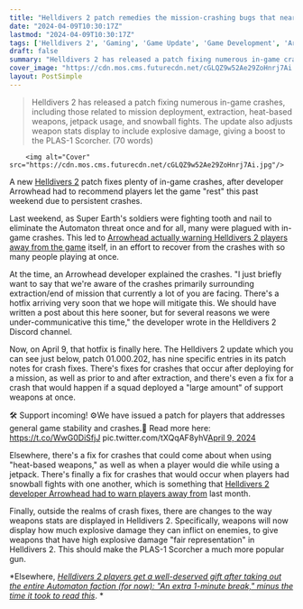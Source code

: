 ```yaml
---
title: "Helldivers 2 patch remedies the mission-crashing bugs that nearly derailed the Automaton war effort's finale, just in time for the next Major Order"
date: "2024-04-09T10:30:17Z"
lastmod: "2024-04-09T10:30:17Z"
tags: ['Helldivers 2', 'Gaming', 'Game Update', 'Game Development', 'Arrowhead Game Studios', 'PC Gaming']
draft: false
summary: "Helldivers 2 has released a patch fixing numerous in-game crashes, including those related to mission deployment, extraction, heat-based weapons, jetpack usage, and snowball fights. The update also adjusts weapon stats display to include explosive damage, giving a boost to the PLAS-1 Scorcher. (70 words)"
cover_image: "https://cdn.mos.cms.futurecdn.net/cGLQZ9w52Ae29ZoHnrj7Ai.jpg" 
layout: PostSimple
---
```

> Helldivers 2 has released a patch fixing numerous in-game crashes, including those related to mission deployment, extraction, heat-based weapons, jetpack usage, and snowball fights. The update also adjusts weapon stats display to include explosive damage, giving a boost to the PLAS-1 Scorcher. (70 words)


        <img alt="Cover" src="https://cdn.mos.cms.futurecdn.net/cGLQZ9w52Ae29ZoHnrj7Ai.jpg"/>
        
A new [Helldivers 2](https://www.gamesradar.com/helldivers-2-guide/) patch fixes plenty of in-game crashes, after developer Arrowhead had to recommend players let the game "rest" this past weekend due to persistent crashes.

Last weekend, as Super Earth's soldiers were fighting tooth and nail to eliminate the Automaton threat once and for all, many were plagued with in-game crashes. This led to [Arrowhead actually warning Helldivers 2 players away from the game](https://www.gamesradar.com/helldivers-2-dev-recommends-letting-the-game-rest-to-fix-frequent-crashes-as-over-230000-divers-fight-to-squash-the-automatons-this-weekend/) itself, in an effort to recover from the crashes with so many people playing at once. 

At the time, an Arrowhead developer explained the crashes. "I just briefly want to say that we're aware of the crashes primarily surrounding extraction/end of mission that currently a lot of you are facing. There's a hotfix arriving very soon that we hope will mitigate this. We should have written a post about this here sooner, but for several reasons we were under-communicative this time," the developer wrote in the Helldivers 2 Discord channel.

Now, on April 9, that hotfix is finally here. The Helldivers 2 update which you can see just below, patch 01.000.202, has nine specific entries in its patch notes for crash fixes. There's fixes for crashes that occur after deploying for a mission, as well as prior to and after extraction, and there's even a fix for a crash that would happen if a squad deployed a "large amount" of support weapons at once.

🛠 Support incoming! ⚙We have issued a patch for players that addresses general game stability and crashes.🔗 Read more here: https://t.co/WwG0DiSfjJ pic.twitter.com/tXQqAF8yhV[April 9, 2024](https://twitter.com/helldivers2/status/1777624345562566957)

Elsewhere, there's a fix for crashes that could come about when using "heat-based weapons," as well as when a player would die while using a jetpack. There's finally a fix for crashes that would occur when players had snowball fights with one another, which is something that [Helldivers 2 developer Arrowhead had to warn players away from](https://www.gamesradar.com/helldivers-2-brought-to-its-knees-by-snow-as-devs-tell-players-to-stop-having-game-crashing-snowball-fights/) last month. 

Finally, outside the realms of crash fixes, there are changes to the way weapons stats are displayed in Helldivers 2. Specifically, weapons will now display how much explosive damage they can inflict on enemies, to give weapons that have high explosive damage "fair representation" in Helldivers 2. This should make the PLAS-1 Scorcher a much more popular gun.

*Elsewhere, *[<em>Helldivers 2 players get a well-deserved gift after taking out the entire Automaton faction (for now): "An extra 1-minute break," minus the time it took to read this</em>](https://www.gamesradar.com/helldivers-2-players-get-a-well-deserved-gift-after-taking-out-the-entire-automaton-faction-for-now-an-extra-1-minute-break-minus-the-time-it-took-to-read-this/)*. *
        